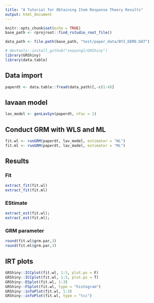 ```yaml
---
title: "A Tutorial for Obtaining Item Response Theory Results"
output: html_document
---
```


```r
knitr::opts_chunk$set(echo = TRUE)
base_path <- rprojroot::find_rstudio_root_file()

data_path <- file.path(base_path, "test/paper_data/BYI_DEMO.DAT")
```

```r
# devtools::install_github("sooyongl/GRShiny")
library(GRShiny)
library(data.table)
```

## Data import

```r
paperdt <- data.table::fread(data_path)[,-c(1:4)]
```

## lavaan model

```r
lav_model <- genLavSyn(paperdt, nfac = 1)
```

## Conduct GRM with WLS and ML

```r
fit.wl <- runGRM(paperdt, lav_model, estimator = "WL")
fit.ml <- runGRM(paperdt, lav_model, estimator = "ML")
```

## Results {.tabset}

### Fit

```r
extract_fit(fit.wl)
extract_fit(fit.ml)
```

### EStimate

```r
extract_est(fit.wl);
extract_est(fit.ml);
```

### GRM parameter

```r
round(fit.wl$grm.par,3)
round(fit.ml$grm.par,3)
```


## IRT plots

```r
GRShiny::ICCplot(fit.wl, 1:3, plot.ps = F)
GRShiny::ICCplot(fit.wl, 1:3, plot.ps = T)
GRShiny::ESplot(fit.wl, 1:3)
GRShiny::FSplot(fit.wl, type = "histogram")
GRShiny::infoPlot(fit.wl, 1:3)
GRShiny::infoPlot(fit.wl, type = "tcc")
```


